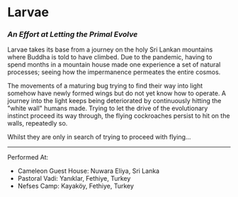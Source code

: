 
# Larvae

### _An Effort at Letting the Primal Evolve_

<MdxSlider path="larvae" length={6} />

Larvae takes its base from a journey on the holy Sri Lankan mountains where Buddha is told to have climbed. Due to the pandemic, having to spend months in a mountain house made one experience a set of natural processes; seeing how the impermanence permeates the entire cosmos.

The movements of a maturing bug trying to find their way into light somehow have newly formed wings but do not yet know how to operate. A journey into the light keeps being deteriorated by continuously hitting the \"white wall\" humans made. Trying to let the drive of the evolutionary instinct proceed its way through, the flying cockroaches persist to hit on the walls, repeatedly so.

Whilst they are only in search of trying to proceed with flying...

---

Performed At:

- Cameleon Guest House: Nuwara Eliya, Sri Lanka
- Pastoral Vadi: Yanıklar, Fethiye, Turkey
- Nefses Camp: Kayaköy, Fethiye, Turkey
